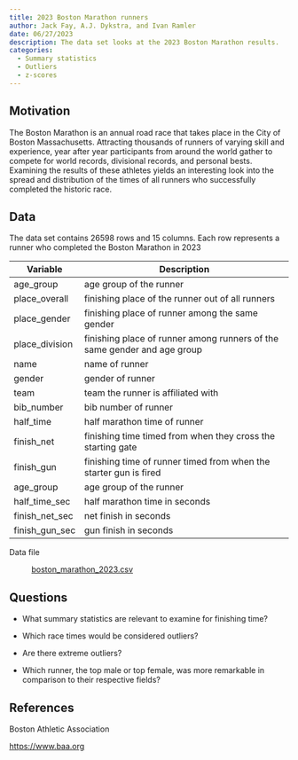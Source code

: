 ```yaml
---
title: 2023 Boston Marathon runners
author: Jack Fay, A.J. Dykstra, and Ivan Ramler
date: 06/27/2023
description: The data set looks at the 2023 Boston Marathon results.
categories: 
  - Summary statistics
  - Outliers
  - z-scores
---
```


## Motivation

The Boston Marathon is an annual road race that takes place in the City of Boston Massachusetts. Attracting thousands of runners of varying skill and experience, year after year participants from around the world gather to compete for world records, divisional records, and personal bests. Examining the results of these athletes yields an interesting look into the spread and distribution of the times of all runners who successfully completed the historic race.

## Data

The data set contains 26598 rows and 15 columns. Each row represents a runner who completed the Boston Marathon in 2023

| Variable       | Description                                                              |
|-----------------|-------------------------------------------------------|
| age_group      | age group of the runner                                                  |
| place_overall  | finishing place of the runner out of all runners                         |
| place_gender   | finishing place of runner among the same gender                          |
| place_division | finishing place of runner among runners of the same gender and age group |
| name           | name of runner                                                           |
| gender         | gender of runner                                                         |
| team           | team the runner is affiliated with                                       |
| bib_number     | bib number of runner                                                     |
| half_time      | half marathon time of runner                                             |
| finish_net     | finishing time timed from when they cross the starting gate              |
| finish_gun     | finishing time of runner timed from when the starter gun is fired        |
| age_group      | age group of the runner                                                  |
| half_time_sec  | half marathon time in seconds                                            |
| finish_net_sec | net finish in seconds                                                    |
| finish_gun_sec | gun finish in seconds                                                    |

Data file

:   [boston_marathon_2023.csv](../data/boston_marathon_2023.csv)

## Questions

-   What summary statistics are relevant to examine for finishing time?

-   Which race times would be considered outliers?

-   Are there extreme outliers?

-   Which runner, the top male or top female, was more remarkable in comparison to their respective fields?

## References

Boston Athletic Association

<https://www.baa.org>
